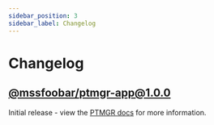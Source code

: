 ```yaml
---
sidebar_position: 3
sidebar_label: Changelog
---
```


# Changelog

## [@mssfoobar/ptmgr-app@1.0.0](https://github.com/mssfoobar/ptmgr/releases/tag/v1.0.0)

Initial release - view the [PTMGR docs](/docs/docs/modules/ptmgr/overview/features) for more information.
